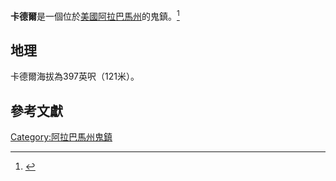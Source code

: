 {{Infobox settlement
|official_name = 卡德爾
|native_name = Cadle
|settlement_type = [[鬼鎮|鬼鎮]] 
|nickname = 
|motto =

<!-- Images -->
|image_skyline = 
|imagesize = 
|image_caption = 
|image_flag = 
|image_seal =

<!-- Maps -->
|image_map = 
|mapsize = 
|map_caption = 
|image_map1 = 
|mapsize1 = 
|map_caption1 = 
|pushpin_map= USA Alabama

<!-- Location -->
|subdivision_type = [[世界政區索引|國家]]
|subdivision_name = 美國
|subdivision_type1 = [[美國州份|州]]
|subdivision_name1 = [[阿拉巴馬州|阿拉巴馬州]]
|subdivision_type2 = [[阿拉巴馬州郡級行政區列表|縣]]
|subdivision_name2 = [[比伯縣_(阿拉巴馬州)|比伯]]

<!-- Government -->
|government_footnotes = 
|government_type = 
|leader_title = 
|leader_name = 
|leader_title1 = 
|leader_name1 = 
|established_title = 
|established_date =

<!-- Area -->
|unit_pref  =  
|area_footnotes = 
|area_magnitude = 
|area_total_km2 = 
|area_land_km2 = 
|area_water_km2 = 
|area_total_sq_mi = 
|area_land_sq_mi = 
|area_water_sq_mi =

<!-- Population -->
|population_as_of = 
|population_footnotes = 
|population_total = 
|population_density_km2 = 
|population_density_sq_mi =

<!-- General information -->
|timezone = [[北美中部時區|北美中部時區]]
|utc_offset = -6
|timezone_DST = CDT
|utc_offset_DST = -5
|elevation_footnotes = 
|elevation_m = 
|elevation_ft = 397
|coordinates   = {{coord|33|06|13|N|87|03|20|W|region:US-IA|display=inline,title}}

<!-- Area/postal codes & others -->
|postal_code_type = 
|postal_code = 
|area_code = 
|blank_name = [[地名資訊系統|GNIS]] ID
|blank_info = 138361<ref name="gnis"/>
|blank1_name = 
|blank1_info = 
|website = 
|footnotes = 
}}
'''卡德爾'''是一個位於[[美國|美國]][[阿拉巴馬州|阿拉巴馬州]]的鬼鎮。<ref name="gnis">{{cite gnis|138361|Cadle, Alabama (historical)}}</ref>
== 地理 ==
卡德爾海拔為397英呎（121米）。

== 參考文獻 ==
{{reflist}}
{{比伯縣_(阿拉巴馬州)}}
[[Category:阿拉巴馬州鬼鎮|Category:阿拉巴馬州鬼鎮]]

{{Alabama-geo-stub}}